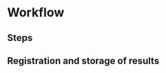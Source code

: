 # Workflow

## Steps

```{=html}
<!--
Detailed description of all steps that must be followed to execute the protocol.
Use subtitles to describe each step.
-->
```

## Registration and storage of results

```{=html}
<!--
Summary of all results obtained after the execution of the protocol and how those results should be registered, saved or stored.
For measurements or observations: refer to the fill-in form (with version number; add the fill-in form in attachment; possibly clarify certain matters of the fill-in form) and/or to equipment and/or software program if data is entered digitally (refer to `sip` (standard instrument protocol, `<protocol- code>-YYYY.NN`) if available; if no `sip` available, provide the necessary instructions to be able to enter data appropriately).
For samples: indicate how the samples should be stored, labeled and transported.
Indicate whether the samples must be pretreated.
For digital photos and/or other digital files: specify how and where these files should be stored.
If necessary, indicate which file names should be given to the files.
-->
```
